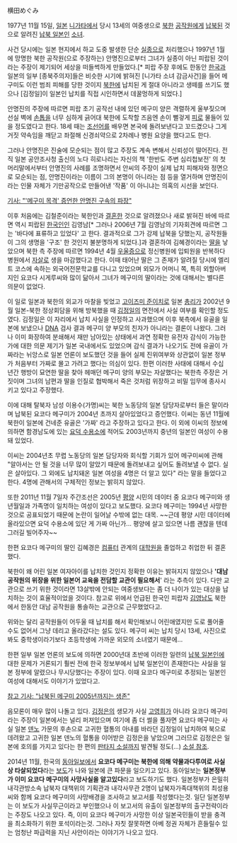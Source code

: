 横田めぐみ

1977년 11월 15일, [[일본]] [[니가타]]에서 당시 13세의 여중생으로 [[북한]] [[공작원]]에게 [[납북]]된 것으로 알려진 [[납북 일본인]] [[소녀]].

사건 당시에는 일본 현지에서 하교 도중 발생한 단순 [[실종]]으로 처리했으나 1997년 1월에 망명한 북한 공작원(으로 주장하는) 안명진으로부터 그녀가 실종이 아닌 피랍된 것이라는 주장이 제기되어 세상을 떠들썩하게 만들었다.[* 피랍 주장 후에도 한동안 [[한국]]과 일본의 일부 [종북주의자]들은 비슷한 시기에 밝혀진 [니가타 소녀 감금사건]을 들어 메구미도 이런 범죄 피해를 당한 것이지 [[북한]]에 납치된 게 절대 아니라고 생떼를 쓰기도 했으나 [김정일]이 일본인 납치를 직접 시인하면서 데꿀멍하게 되었다.]

안명진의 주장에 따르면 피랍 초기 공작선 내에 있던 메구미 양은 격렬하게 울부짖으며 선실 벽에 [[손톱]]을 너무 심하게 긁어대 북한에 도착할 즈음엔 손이 뻘겋게 [[피]]로 물들어 있을 정도였다고 한다. 18세 때는 [[조선]]어를 배우면 본국에 돌려보낸다고 꼬드겼으나 그게 거짓 약속임을 깨닫고 좌절해 신경쇠약으로 2차례나 병원 요양을 했다고도 한다.

그러나 안명진은 진술에 모순되는 점이 많고 주장도 계속 변해서 신뢰성이 떨어진다. 전직 일본 공안조사청 출신의 노다 히로나리는 자신의 책 '한반도 주변 심리첩보전' 의 첫 머리말에서부터 안명진의 사례를 조명하면서 안씨의 주장이 실제 납치 피해자와 정면으로 모순되는 점, 안명진이라는 이름이 그의 본명이 아니라는 점 등을 열거하며 안명진이라는 인물 자체가 기만공작으로 만들어낸 '작품' 이 아니냐는 의혹의 시선을 보인다.

[http://news.naver.com/main/read.nhn?mode=LSD&mid=sec&sid1=104&oid=047&aid=0000100294 기사: "'메구미 목격' 증언한 안명진 구속의 파장"] 

이후 처음에는 김철준이라는 북한인과 [[결혼]]한 것으로 알려졌으나 새로 밝혀진 바에 따르면 역시 피랍된 [[한국인]]인 김영남[* 그러나 2006년 7월 김영남의 기자회견에 따르면 그는 '바다에 표류하고 있었다' 고 한다. 결과적으로 그가 강제 납북을 당했는지, 공작원들이 그의 생명을 '구조' 한 것인지 불분명하게 되었다.]과 결혼하여 김혜경이라는 [[딸]]을 낳았으며 북한 측 주장에 따르면 1994년 4월 [[우울증]]으로 정신병원에 입퇴원을 반복하다 병원에서 [[자살]]로 생을 마감했다고 한다. 이때 태어난 딸은 그 존재가 알려질 당시에 엘리트 코스에 속하는 외국어전문학교를 다니고 있었으며 외모가 어머니 쪽, 특히 외할아버지인 요코다 시게루씨와 많이 닮아서 그녀가 메구미의 딸이라는 것에 대해서는 별다른 의문이 없었다.

이 일로 일본과 북한의 외교가 마찰을 빚었고 [[고이즈미 준이치로]] 일본 [[총리]]가 2002년 9월 일본-북한 정상회담을 위해 방북했을 때 [[김정일]]의 면전에서 사실 여부를 확인할 정도였다. 김정일은 이 자리에서 납치 사실을 인정하고 사과했으며 이후 북측에서 유골을 일본에 보냈으나 [[DNA]] 검사 결과 메구미 양 부모의 친자가 아니라는 결론이 나왔다. 그러나 이미 화장하여 분쇄해서 재만 남아있는 상태에서 과연 정확한 유전자 감식이 가능한가에 대한 의문 제기가 일본 국내에서도 있었으며 감식 결과가 나오기도 전에 유골이 가짜라는 뉘앙스로 일본 언론이 보도했던 것을 들어 실제 진위여부와 상관없이 일본 정부가 처음부터 가짜로 몰고 가려고 했다는 의심이 있다. 한편 이러한 사태에 대해서 수십 년간 행방이 묘연한 딸을 찾아 헤매던 메구미 양의 부모는 자살했다는 북한측 주장은 거짓이며 그녀의 남편과 딸을 인질로 협박해서 죽은 것처럼 위장하고 비밀 임무에 종사시키고 있다고 주장했다.

이에 대해 탈북자 남성 이용수(가명)씨는 북한 노동당의 일본 담당자로부터 들은 말이라며 납북된 요코다 메구미가 2004년 초까지 살아있었다고 증언했다. 이씨는 동년 11월에 북한이 일본에 건네준 유골은 '가짜' 라고 주장하고 있다고 한다. 이 외에 이씨의 정보에 의하면 함경남도에 있는 [[요덕 수용소]]에 적어도 2003년까지 중년의 일본인 여성이 수용돼 있었다.

이씨는 2004년초 무렵 노동당의 일본 담당자와 회식할 기회가 있어 메구미씨에 관해 "알아서는 안 될 것을 너무 많이 알았기 때문에 돌려보내고 싶어도 돌려보낼 수 없다. 실은 살아있다. 그 외에도 납치돼온 일본 여성을 4명은 더 알고 있다" 라는 말을 들었다고 한다. 4명에 관해서의 구체적인 정보는 밝히지 않았다.

또한 2011년 11월 7일자 주간조선은 2005년 [[평양]] 시민의 데이터 중 요코다 메구미와 생년월일과 가족명이 일치하는 여성이 있다고 보도했다. 요코다 메구미는 1994년 사망한 것으로 공표되었기 때문에 논란이 일어날 수밖에 없는 대목. ~~근데 평양 시민 데이터에 올라있으면 요덕 수용소에 있단 게 가짜 아닌가... 평양에 살고 있으면 나름 괜찮을 텐데 그러길 빌어주자~~

한편 요코다 메구미의 딸인 김혜경은 [[컴퓨터]] 관계의 [[대학원]]을 졸업하고 취업한 뒤 결혼했다.

북한이 왜 어린 일본 여자아이를 납치한 것인지 정확한 이유는 밝혀지지 않았으나 ''''대남 공작원의 위장을 위한 일본어 교육을 전담할 교관이 필요해서'''' 라는 추측이 있다. 다만 교관으로 쓰기 위한 것이라면 13살밖에 안되는 여중생보다는 좀 더 나이가 있는 대상을 납치하는 것이 효율적이었을 것이다. 참고로 위에서 언급된 한국인 피랍자 [[김영남]]도 북한에서 한동안 대남 공작원을 통솔하는 교관으로 근무했었다고.

위와는 달리 공작원들이 어두울 때 납치를 해서 확인해보니 어린애였지만 도로 풀어줄 수도 없어서 그냥 데리고 올라갔다는 설도 있다. 메구미 씨는 납치 당시 13세, 사진으로 봐도 중학생이라기보다 초등학생에 가까운 외모의 소녀였기 때문에...

한편 일부 일본 언론의 보도에 의하면 2000년대 초반에 이러한 일련의 [[납북 일본인]]에 대한 문제가 거론되기 훨씬 전에 한국 정보부에서 납북 일본인이 존재한다는 사실을 일본 정부에 알렸으나 무시당했다는 주장이 있다. 이때 요코다 메구미로 추정되는 일본인 여성에 대해서도 이야기가 있었다고.

[http://news.chosun.com/site/data/html_dir/2011/10/10/2011101000101.html 참고 기사: "납북된 메구미 2005년까지는 생존"]

음모론이 매우 많이 나돌고 있다. [[김정은]]의 생모가 사실 [[고영희]]가 아니라 요코다 메구미라는 주장이 일본에서는 널리 퍼져있으며 여기에 좀 더 썰을 풀자면 요코다 메구미는 사실 일본 [[덴노]] 가문의 후손으로 고귀한 혈통의 아내를 바라던 김정일이 납치하여 북으로 데려왔고 고귀한 일본 덴노의 혈통을 이어받은 김정은을 낳았으며 그러므로 김정은은 일본에 호의를 가지고 있다는 한 편의 [[판타지 소설]]까지 발견될 정도(...) [http://www.amazon.co.jp/%E6%A8%AA%E7%94%B0%E3%82%81%E3%81%90%E3%81%BF%E3%81%95%E3%82%93%E3%81%A8%E9%87%91%E6%AD%A3%E6%81%A9-%E9%A3%AF%E5%B1%B1-%E4%B8%80%E9%83%8E/dp/4883205525 소설 참조].

2014년 11월, 한국의 [[동아일보]]에서 '''요코다 메구미는 북한에 의해 약물과다투여로 사실상 타살되었다'''라는 [http://news.donga.com/3/02/20141107/67719661/1 보도]가 나와 일본에 큰 파문을 일으키고 있다. 동아일보는 '''일본정부가 이미 요코다 메구미의 사망사실을 알고있다'''라고 보도하기도 했다. 일본정부가 은밀히 내각관방소속 납북자 대책위의 기획관과 내각사무관 2명이 납북자가족대책위의 최성용씨와 함께 요코다 메구미의 사망배경을 조사하고 보고서를 작성했다는것. 일단 일본정부는 이 보도가 사실무근이라고 부인했으나 이 보고서의 유출이 일본정부의 출구전략이라는 주장도 나오고 있다. 즉, 이미 요코다 메구미가 사망한 이상 일본국민들이 받을 충격을 최소화하기 위한 포석이라는것. 그러나 자칫 잘못하면 아베 정권 자체가 흔들릴수 있는 엄청난 파급력을 지닌 사안이라는 이야기가 나오고 있다.
